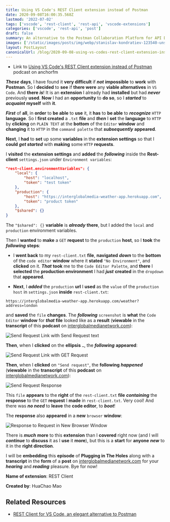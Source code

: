 ```yaml
---
title: Using VS Code's REST Client extension instead of Postman
date: 2020-09-08T16:00:35.568Z
lastmod: '2022-07-02'
tags: ['vscode', 'rest-client', 'rest-api', 'vscode-extensions']
categories: ['vscode', 'rest-api', 'post']
draft: false
summary: An alternative to the Postman Collaboration Platform for API Development. It is a VS Code extension called REST Client.
images: ['/static/images/posts/img/webp/stanislav-kondratiev-123540-unsplash.webp']
layout: PostLayout
canonicalUrl: /blog/2020-09-08-using-vs-codes-rest-client-extension-instead-of-postman
---
```


- Link to
  [Using VS Code's REST Client extension instead of Postman](https://anchor.fm/maria-campbell/episodes/Using-VS-Codes-REST-Client-extension-instead-of-Postman-ejarqv)
  podcast on anchorfm

_**These**_ **days**, I have found it **very difficult** if _**not**_
**impossible** to **work** with **Postman**. So I **decided** to **see** if
**there were** any **viable alternatives** in `VS Code`. And **there** _**is**_!
It is an **extension** I already had **installed** but had _**never**_
previously **used**. **Now** I had an **opportunity** to **do so**, so I
_**started**_ to _**acquaint**_ **myself** with **it**.

_**First**_ of **all**, in **order** to **be able** to **use** it, it **has** to
**be able** to _**recognize**_ `HTTP` **language**. So I **first created** a
`.txt` **file** and _**then**_ I **set** the **language** to `HTTP` by
**clicking** on `PLAIN TEXT` at the **bottom** of the `Editor` **window** and
**changing** it to `HTTP` in the `command palette` that _**subsequently**_
**appeared**.

**Next**, I **had** to **set** up some **variables** in the **extension
settings** so that I **could** _**get started**_ with **making** some `HTTP`
**requests**.

I **visited** the **extension settings** and **added** the _**following**_
inside the **Rest-client** `settings.json` under `Environment variables`:

```json
"rest-client.environmentVariables": {
	"local": {
		"host": "localhost",
		"token": "test token"
	},
	"production": {
		"host": "https://interglobalmedia-weather-app.herokuapp.com",
		"token": "product token"
	},
	"$shared": {}
}
```

The `"$shared": {}` **variable** is _**already**_ **there**, but I added the
`local` and `production` environment variables.

Then I **wanted** to **make** a `GET` **request** to the `production` **host**,
so I **took** the _**following**_ **steps**:

- I **went back** to my `rest-client.txt` **file**, **navigated** _**down**_
  to the **bottom** of the `code editor` **window** where it **stated**
  `"No Environment"`, and **clicked** on it. _**That**_ **took** me to the
  `Code Editor Palette`, and **there** I **selected** the **production
  environment** I had _**just**_ **created** in the `dropdown` that
  **appeared**.

- **Next**, I _**added**_ the `production` **url** I **used** as the `value`
  of the `production host` in `settings.json` **inside** `rest-client.txt`:

```shell
https://interglobalmedia-weather-app.herokuapp.com/weather?address=london
```

and **saved** the `file` **changes**. The _**following**_ `screenshot` is
**what** the `Code Editor` **window** for _**that**_ **file** looked like as a
**result** (**viewable** in the **transcript** of this **podcast** on
[interglobalmedianetwork.com](https://www.interglobalmedianetwork.com/)):

![Send Request Link with Send Request text](/static/images/posts/img/webp/screen-shot-2020-09-08-at-10.10.30-am.webp)

**Then**, when I **clicked** on the **ellipsis** `…`, the _**following**_
**appeared**:

![Send Request Link with GET Request](/static/images/posts/img/webp/screen-shot-2020-09-08-at-10.13.37-am.webp)

**Then**, when I **clicked** on `"Send request"`, the **following**
_**happened**_ (**viewable** in the **transcript** of this **podcast** on
[interglobalmedianetwork.com](https://www.interglobalmedianetwork.com/)):

![Send Request Response](/static/images/posts/img/webp/screen-shot-2020-09-08-at-10.16.05-am.webp)

This `file` **appears** to the **right** of the `rest-client.txt` **file**
_**containing**_ the **response** to the `GET` **request** I **made** in
`rest-client.txt`. Very cool! And there was _**no need**_ to **leave** the
**code editor**, to _**boot**_!

The **response** also **appeared** in a **new** `browser` **window**:

![Response to Request in New Browser Window](/static/images/posts/img/webp/screen-shot-2020-09-08-at-11.30.31-am.webp)

There is _**much**_ **more** to this **extension** than I **covered** right now
(and I will _**continue**_ to **discuss** it as I **use** it **more**), but this
is a **start** for **anyone** _**new**_ to it in the **right direction**.

I will be **embedding** this **episode** of **Plugging in The Holes** along with
a **transcript** in the **form** of a **post** on
[interglobalmedianetwork.com](https://www.interglobalmedianetwork.com/) for your
_**hearing**_ and _**reading**_ pleasure. Bye for now!

**Name of extension**: REST Client

**Created by**: HuaChao Mao

## Related Resources

- [REST Client for VS Code, an elegant alternative to Postman](https://josephwoodward.co.uk/2017/10/rest-%20client-for-vs-code-an-elegant-alternative-postman)
